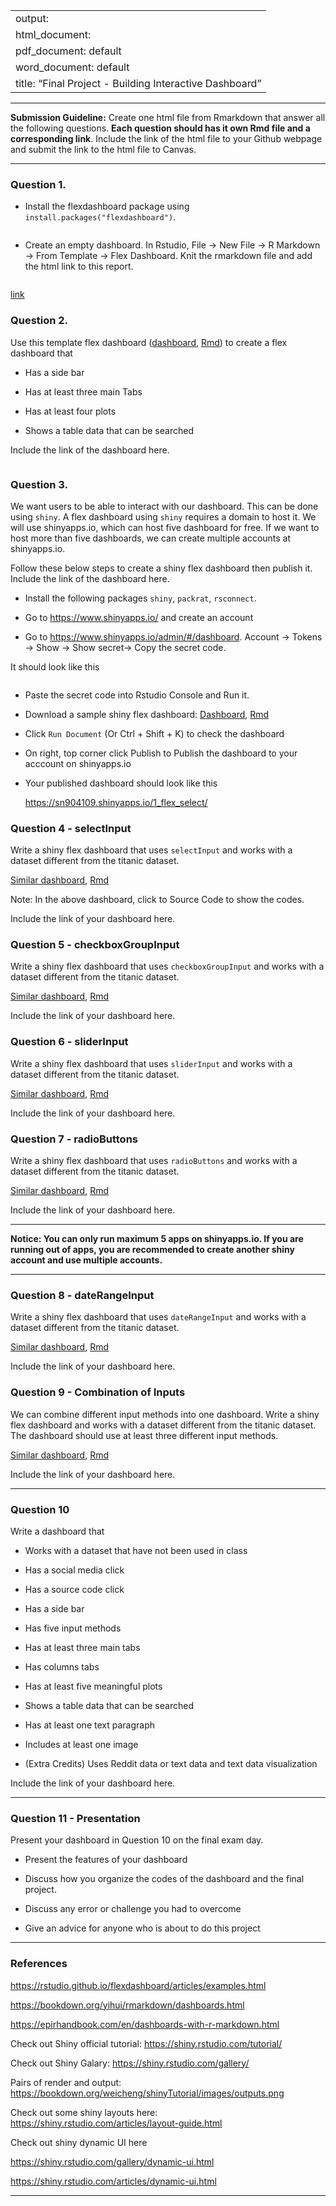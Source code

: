 
---
output: 
  html_document:
  pdf_document: default
  word_document: default
title: "Final Project - Building Interactive Dashboard"
---

------------------------------------------------------------------------

**Submission Guideline:** Create one html file from Rmarkdown that answer all the following questions. **Each question should has it own Rmd file and a corresponding link**. Include the link of the html file to your Github webpage and submit the link to the html file to Canvas.

------------------------------------------------------------------------

### Question 1.

-   Install the flexdashboard package using `install.packages("flexdashboard")`.
```r



```

-   Create an empty dashboard. In Rstudio, File -\> New File -\> R Markdown -\> From Template -\> Flex Dashboard. Knit the rmarkdown file and add the html link to this report.
```r



```

[link](BlankDash.html)

### Question 2.

Use this template flex dashboard ([dashboard](https://bryantstats.github.io/math421/final/flex_template.html), [Rmd](https://bryantstats.github.io/math421/final/flex_template.Rmd)) to create a flex dashboard that

-   Has a side bar

-   Has at least three main Tabs

-   Has at least four plots

-   Shows a table data that can be searched

Include the link of the dashboard here. 
```r




```

### Question 3.

We want users to be able to interact with our dashboard. This can be done using `shiny`. A flex dashboard using `shiny` requires a domain to host it. We will use shinyapps.io, which can host five dashboard for free. If we want to host more than five dashboards, we can create multiple accounts at shinyapps.io.

Follow these below steps to create a shiny flex dashboard then publish it.  Include the link of the dashboard here. 

-   Install the following packages `shiny`, `packrat`, `rsconnect`.

-   Go to <https://www.shinyapps.io/> and create an account

-   Go to <https://www.shinyapps.io/admin/#/dashboard>. Account -\> Tokens -\> Show -\> Show secret-\> Copy the secret code.

It should look like this

```r


```

-   Paste the secret code into Rstudio Console and Run it.

-   Download a sample shiny flex dashboard: [Dashboard](https://sn904109.shinyapps.io/1_flex_select/), [Rmd](https://bryantstats.github.io/math421/final/1_flex_select.Rmd)

-   Click `Run Document` (Or Ctrl + Shift + K) to check the dashboard

-   On right, top corner click Publish to Publish the dashboard to your acccount on shinyapps.io

-   Your published dashboard should look like this

    <https://sn904109.shinyapps.io/1_flex_select/>

### Question 4 - selectInput

Write a shiny flex dashboard that uses `selectInput` and works with a dataset different from the titanic dataset.

[Similar dashboard](https://sn904109.shinyapps.io/1_flex_select/), [Rmd](1_flex_select.Rmd)

Note: In the above dashboard, click to Source Code to show the codes.

Include the link of your dashboard here.

### Question 5 - checkboxGroupInput

Write a shiny flex dashboard that uses `checkboxGroupInput` and works with a dataset different from the titanic dataset.

[Similar dashboard](https://sn904109.shinyapps.io/2_flex_checkbox/), [Rmd](2_flex_checkbox.Rmd)

Include the link of your dashboard here.

### Question 6 - sliderInput

Write a shiny flex dashboard that uses `sliderInput` and works with a dataset different from the titanic dataset.

[Similar dashboard](https://sn904109.shinyapps.io/3_flex_slider/), [Rmd](3_flex_slider.Rmd)

Include the link of your dashboard here.

### Question 7 - radioButtons

Write a shiny flex dashboard that uses `radioButtons` and works with a dataset different from the titanic dataset.

[Similar dashboard](https://sn904109.shinyapps.io/4_flex_radio/), [Rmd](4_flex_radio.Rmd)

Include the link of your dashboard here.

------------------------------------------------------------------------

**Notice: You can only run maximum 5 apps on shinyapps.io. If you are running out of apps, you are recommended to create another shiny account and use multiple accounts.**

------------------------------------------------------------------------

### Question 8 - dateRangeInput

Write a shiny flex dashboard that uses `dateRangeInput` and works with a dataset different from the titanic dataset.

[Similar dashboard](https://sn904109.shinyapps.io/5_flex_date_range/), [Rmd](5_flex_date_range.Rmd)

Include the link of your dashboard here.

### Question 9 - Combination of Inputs

We can combine different input methods into one dashboard. Write a shiny flex dashboard and works with a dataset different from the titanic dataset. The dashboard should use at least three different input methods.

[Similar dashboard](https://snguyen4.shinyapps.io/6_flex_combine/), [Rmd](6_flex_combine.Rmd)

Include the link of your dashboard here.

------------------------------------------------------------------------

### Question 10

Write a dashboard that

-   Works with a dataset that have not been used in class

-   Has a social media click

-   Has a source code click

-   Has a side bar

-   Has five input methods

-   Has at least three main tabs

-   Has columns tabs

-   Has at least five meaningful plots

-   Shows a table data that can be searched

-   Has at least one text paragraph

-   Includes at least one image

-   (Extra Credits) Uses Reddit data or text data and text data visualization

Include the link of your dashboard here.

------------------------------------------------------------------------

### Question 11 - Presentation

Present your dashboard in Question 10 on the final exam day.

-   Present the features of your dashboard

-   Discuss how you organize the codes of the dashboard and the final project.

-   Discuss any error or challenge you had to overcome

-   Give an advice for anyone who is about to do this project

------------------------------------------------------------------------

### References

<https://rstudio.github.io/flexdashboard/articles/examples.html>

<https://bookdown.org/yihui/rmarkdown/dashboards.html>

<https://epirhandbook.com/en/dashboards-with-r-markdown.html>

Check out Shiny official tutorial: <https://shiny.rstudio.com/tutorial/>

Check out Shiny Galary: <https://shiny.rstudio.com/gallery/>

Pairs of render and output: <https://bookdown.org/weicheng/shinyTutorial/images/outputs.png>

Check out some shiny layouts here: <https://shiny.rstudio.com/articles/layout-guide.html>

Check out shiny dynamic UI here

<https://shiny.rstudio.com/gallery/dynamic-ui.html>

<https://shiny.rstudio.com/articles/dynamic-ui.html>

------------------------------------------------------------------------
